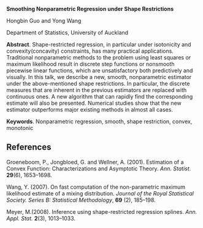 <span>**Smoothing Nonparametric Regression under Shape
Restrictions**</span>

Hongbin Guo and Yong Wang

Department of Statistics, University of Auckland

<span>**Abstract**</span>. Shape-restricted regression, in particular
under isotonicity and convexity(concavity) constraints, has many
practical applications. Traditional nonparametric methods to the problem
using least squares or maximum likelihood result in discrete step
functions or nonsmooth piecewise linear functions, which are
unsatisfactory both predictively and visually. In this talk, we describe
a new, smooth, nonparametric estimator under the above-mentioned shape
restrictions. In particular, the discrete measures that are inherent in
the previous estimators are replaced with continuous ones. A new
algorithm that can rapidly find the corresponding estimate will also be
presented. Numerical studies show that the new estimator outperforms
major existing methods in almost all cases.

<span>**Keywords**</span>. Nonparametric regression, smooth, shape
restriction, convex, monotonic

References {#references .unnumbered}
----------

Groeneboom, P., Jongbloed, G. and Wellner, A. (2001). Estimation of a
Convex Function: Characterizations and Asymptotic Theory. *Ann.
Statist*. **29**(6), 1653–1698.

Wang, Y. (2007). On fast computation of the non-parametric maximum
likelihood estimate of a mixing distribution. *Journal of the Royal
Statistical Society. Series B: Statistical Methodology*, **69** (2),
185–198.

Meyer, M.(2008). Inference using shape-restricted regression splines.
*Ann. Appl. Stat.* **2**(3), 1013–1033.
